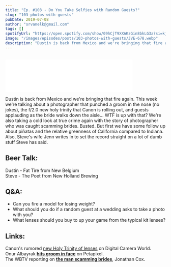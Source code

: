```yaml
---
title: "Ep. #103 - Do You Take Selfies with Random Guests?"
slug: "103-photos-with-guests"
pubDate: 2019-07-08
author: "srvanelk@gmail.com"
tags: []
spotifyUrl: "https://open.spotify.com/show/09hCjT9XXAKzGin8bkLG3a?si=kjRZvQ1JTb6Ov3HVzSSlWA"
image: "/images/episodes/posts/103-photos-with-guests/JVE-678.webp"
description: "Dustin is back from Mexico and we're bringing that fire again. This week we're talking about a photographer that punched a groom in the nose (no jokes), the f/2.0 new holy trinity that Canon is rolling out, and guests applauding as the bride walks down the aisle... WTF is up with that? We're also taking a cold look at true crime again with the story of photographer who was caught scamming brides. Busted. But first we have some follow up about piñatas and the relative greenness of California compared to Indiana. Also, Steve's wife Jenn writes in to set the record straight on a lot of dumb stuff Steve has said."
---
```


<figure>
  <img src="/images/episodes/posts/103-photos-with-guests/JVE-678.webp" alt="" />
</figure>
<iframe class="embedly-embed" src="//cdn.embedly.com/widgets/media.html?src=https%3A%2F%2Fanchor.fm%2Fweddingphotohangover%2Fembed%2Fepisodes%2FEp--103---How-Should-You-Respond-When-a-Guest-Asks-to-Take-a-Photo-With-You-e4i8pm&url=https%3A%2F%2Fanchor.fm%2Fweddingphotohangover%2Fepisodes%2FEp--103---How-Should-You-Respond-When-a-Guest-Asks-to-Take-a-Photo-With-You-e4i8pm&image=https%3A%2F%2Fd3t3ozftmdmh3i.cloudfront.net%2Fproduction%2Fpodcast_uploaded_episode400%2F805714%2F805714-1562547332281-a4b3bb1d20d36.jpg&key=61d05c9d54e8455ea7a9677c366be814&type=text%2Fhtml&schema=anchor&wmode=opaque" width="400" height="102" scrolling="no" frameborder="0" allow="autoplay; fullscreen" allowfullscreen="true"></iframe>

Dustin is back from Mexico and we're bringing that fire again. This week we're talking about a photographer that punched a groom in the nose (no jokes), the f/2.0 new holy trinity that Canon is rolling out, and guests applauding as the bride walks down the aisle... WTF is up with that? We're also taking a cold look at true crime again with the story of photographer who was caught scamming brides. Busted. But first we have some follow up about piñatas and the relative greenness of California compared to Indiana. Also, Steve's wife Jenn writes in to set the record straight on a lot of dumb stuff Steve has said.

## Beer Talk:  
Dustin - Fat Tire from New Belgium   
Steve - The Poet from New Holland Brewing

## Q&A:
- Can you fire a model for losing weight?
- What should you do if a random guest at a wedding asks to take a photo with you?
- What lenses should you buy to up your game from the typical kit lenses?

## Links:
Canon's rumored [new Holy Trinity of lenses](https://www.digitalcameraworld.com/news/canon-plans-f2-holy-trinity-zooms-is-the-canon-rf-16-28mm-f2l-usm-next) on Digital Camera World.  
Onur Albayrak [**hits groom in face**](https://petapixel.com/2018/07/09/turkish-photographer-beats-up-client-over-child-bride/) on Petapixel.  
The WBTV reporting on [**the man scamming brides**](https://www.wbtv.com/2019/06/28/man-accused-scamming-brides-with-false-wedding-services-caldwell-county/), Jonathan Cox.
